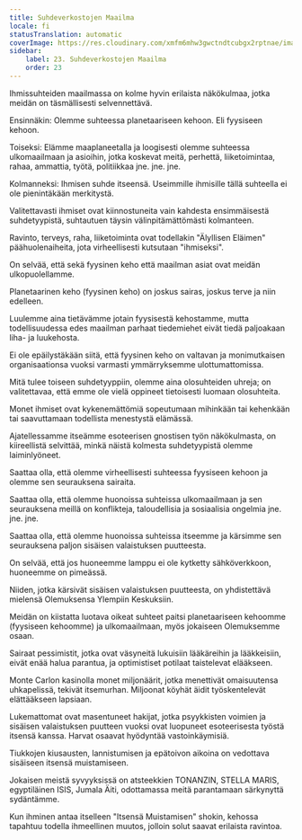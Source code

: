 ```yaml
---
title: Suhdeverkostojen Maailma
locale: fi
statusTranslation: automatic
coverImage: https://res.cloudinary.com/xmfm6mhw3gwctndtcubgx2rptnae/image/upload/v1740468922/small_cover_tratado_de_psicologia_revolucionaria_a4c0dca4e0.webp
sidebar:
    label: 23. Suhdeverkostojen Maailma
    order: 23
---
```

Ihmissuhteiden maailmassa on kolme hyvin erilaista näkökulmaa, jotka meidän on täsmällisesti selvennettävä.

Ensinnäkin: Olemme suhteessa planetaariseen kehoon. Eli fyysiseen kehoon.

Toiseksi: Elämme maaplaneetalla ja loogisesti olemme suhteessa ulkomaailmaan ja asioihin, jotka koskevat meitä, perhettä, liiketoimintaa, rahaa, ammattia, työtä, politiikkaa jne. jne. jne.

Kolmanneksi: Ihmisen suhde itseensä. Useimmille ihmisille tällä suhteella ei ole pienintäkään merkitystä.

Valitettavasti ihmiset ovat kiinnostuneita vain kahdesta ensimmäisestä suhdetyypistä, suhtautuen täysin välinpitämättömästi kolmanteen.

Ravinto, terveys, raha, liiketoiminta ovat todellakin "Älyllisen Eläimen" päähuolenaiheita, jota virheellisesti kutsutaan "ihmiseksi".

On selvää, että sekä fyysinen keho että maailman asiat ovat meidän ulkopuolellamme.

Planetaarinen keho (fyysinen keho) on joskus sairas, joskus terve ja niin edelleen.

Luulemme aina tietävämme jotain fyysisestä kehostamme, mutta todellisuudessa edes maailman parhaat tiedemiehet eivät tiedä paljoakaan liha- ja luukehosta.

Ei ole epäilystäkään siitä, että fyysinen keho on valtavan ja monimutkaisen organisaationsa vuoksi varmasti ymmärryksemme ulottumattomissa.

Mitä tulee toiseen suhdetyyppiin, olemme aina olosuhteiden uhreja; on valitettavaa, että emme ole vielä oppineet tietoisesti luomaan olosuhteita.

Monet ihmiset ovat kykenemättömiä sopeutumaan mihinkään tai kehenkään tai saavuttamaan todellista menestystä elämässä.

Ajatellessamme itseämme esoteerisen gnostisen työn näkökulmasta, on kiireellistä selvittää, minkä näistä kolmesta suhdetyypistä olemme laiminlyöneet.

Saattaa olla, että olemme virheellisesti suhteessa fyysiseen kehoon ja olemme sen seurauksena sairaita.

Saattaa olla, että olemme huonoissa suhteissa ulkomaailmaan ja sen seurauksena meillä on konflikteja, taloudellisia ja sosiaalisia ongelmia jne. jne. jne.

Saattaa olla, että olemme huonoissa suhteissa itseemme ja kärsimme sen seurauksena paljon sisäisen valaistuksen puutteesta.

On selvää, että jos huoneemme lamppu ei ole kytketty sähköverkkoon, huoneemme on pimeässä.

Niiden, jotka kärsivät sisäisen valaistuksen puutteesta, on yhdistettävä mielensä Olemuksensa Ylempiin Keskuksiin.

Meidän on kiistatta luotava oikeat suhteet paitsi planetaariseen kehoomme (fyysiseen kehoomme) ja ulkomaailmaan, myös jokaiseen Olemuksemme osaan.

Sairaat pessimistit, jotka ovat väsyneitä lukuisiin lääkäreihin ja lääkkeisiin, eivät enää halua parantua, ja optimistiset potilaat taistelevat elääkseen.

Monte Carlon kasinolla monet miljonäärit, jotka menettivät omaisuutensa uhkapelissä, tekivät itsemurhan. Miljoonat köyhät äidit työskentelevät elättääkseen lapsiaan.

Lukemattomat ovat masentuneet hakijat, jotka psyykkisten voimien ja sisäisen valaistuksen puutteen vuoksi ovat luopuneet esoteerisesta työstä itsensä kanssa. Harvat osaavat hyödyntää vastoinkäymisiä.

Tiukkojen kiusausten, lannistumisen ja epätoivon aikoina on vedottava sisäiseen itsensä muistamiseen.

Jokaisen meistä syvyyksissä on atsteekkien TONANZIN, STELLA MARIS, egyptiläinen ISIS, Jumala Äiti, odottamassa meitä parantamaan särkynyttä sydäntämme.

Kun ihminen antaa itselleen "Itsensä Muistamisen" shokin, kehossa tapahtuu todella ihmeellinen muutos, jolloin solut saavat erilaista ravintoa.


